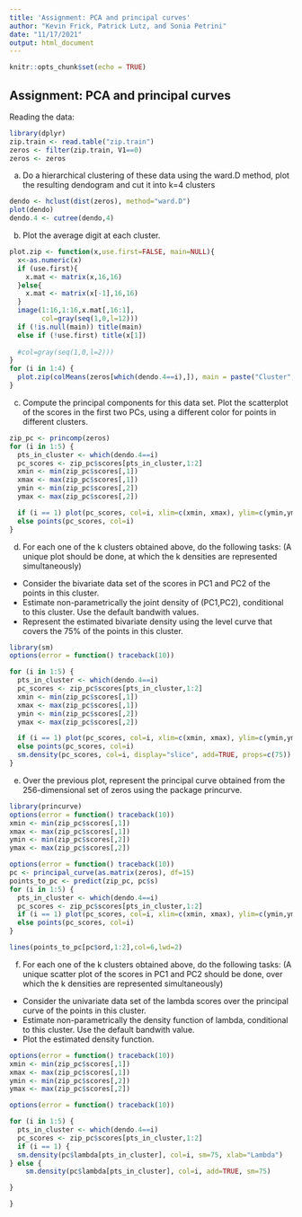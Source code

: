 ```yaml
---
title: 'Assignment: PCA and principal curves'
author: "Kevin Frick, Patrick Lutz, and Sonia Petrini"
date: "11/17/2021"
output: html_document
---
```


```r
knitr::opts_chunk$set(echo = TRUE)
```

## Assignment: PCA and principal curves

Reading the data:
```r
library(dplyr)
zip.train <- read.table("zip.train")
zeros <- filter(zip.train, V1==0)
zeros <- zeros
```

a. Do a hierarchical clustering of these data using the ward.D method, plot the resulting dendogram and cut it into k=4 clusters
```r
dendo <- hclust(dist(zeros), method="ward.D")
plot(dendo)
dendo.4 <- cutree(dendo,4)
```

b. Plot the average digit at each cluster.
```r
plot.zip <- function(x,use.first=FALSE, main=NULL){
  x<-as.numeric(x)
  if (use.first){
    x.mat <- matrix(x,16,16)
  }else{
    x.mat <- matrix(x[-1],16,16)
  }
  image(1:16,1:16,x.mat[,16:1],
        col=gray(seq(1,0,l=12)))
  if (!is.null(main)) title(main)
  else if (!use.first) title(x[1])
  
  #col=gray(seq(1,0,l=2)))
}
for (i in 1:4) {
  plot.zip(colMeans(zeros[which(dendo.4==i),]), main = paste("Cluster", i))
}

```

c. Compute the principal components for this data set. Plot the scatterplot of the scores in the first two PCs, using a different color for points in different clusters.
```r
zip_pc <- princomp(zeros)
for (i in 1:5) {
  pts_in_cluster <- which(dendo.4==i)
  pc_scores <- zip_pc$scores[pts_in_cluster,1:2]
  xmin <- min(zip_pc$scores[,1])
  xmax <- max(zip_pc$scores[,1])
  ymin <- min(zip_pc$scores[,2])
  ymax <- max(zip_pc$scores[,2])

  if (i == 1) plot(pc_scores, col=i, xlim=c(xmin, xmax), ylim=c(ymin,ymax))
  else points(pc_scores, col=i)
}
```

d. For each one of the k clusters obtained above, do the following tasks: (A unique plot should be done, at which the k densities are represented simultaneously)
 - Consider the bivariate data set of the scores in PC1 and PC2 of the points in this cluster. 
 - Estimate non-parametrically the joint density of (PC1,PC2), conditional to this cluster. Use the default bandwith values. 
 - Represent the estimated bivariate density using the level curve that covers the 75% of the points in this cluster.
```r
library(sm)
options(error = function() traceback(10))

for (i in 1:5) {
  pts_in_cluster <- which(dendo.4==i)
  pc_scores <- zip_pc$scores[pts_in_cluster,1:2]
  xmin <- min(zip_pc$scores[,1])
  xmax <- max(zip_pc$scores[,1])
  ymin <- min(zip_pc$scores[,2])
  ymax <- max(zip_pc$scores[,2])

  if (i == 1) plot(pc_scores, col=i, xlim=c(xmin, xmax), ylim=c(ymin,ymax))
  else points(pc_scores, col=i)
  sm.density(pc_scores, col=i, display="slice", add=TRUE, props=c(75))
}

```

e. Over the previous plot, represent the principal curve obtained from the 256-dimensional set of zeros using the package princurve.
```r
library(princurve)
options(error = function() traceback(10))
xmin <- min(zip_pc$scores[,1])
xmax <- max(zip_pc$scores[,1])
ymin <- min(zip_pc$scores[,2])
ymax <- max(zip_pc$scores[,2])

options(error = function() traceback(10))
pc <- principal_curve(as.matrix(zeros), df=15)
points_to_pc <- predict(zip_pc, pc$s)
for (i in 1:5) {
  pts_in_cluster <- which(dendo.4==i)
  pc_scores <- zip_pc$scores[pts_in_cluster,1:2]
  if (i == 1) plot(pc_scores, col=i, xlim=c(xmin, xmax), ylim=c(ymin,ymax))
  else points(pc_scores, col=i)
}

lines(points_to_pc[pc$ord,1:2],col=6,lwd=2)
```

f. For each one of the k clusters obtained above, do the following tasks: (A unique scatter plot of the scores in PC1 and PC2 should be done, over which the k densities are represented simultaneously) 
 - Consider the univariate data set of the lambda scores over the principal curve of the points in this cluster. 
 - Estimate non-parametrically the density function of lambda, conditional to this cluster. Use the default bandwith value. 
 - Plot the estimated density function. 
```r
options(error = function() traceback(10))
xmin <- min(zip_pc$scores[,1])
xmax <- max(zip_pc$scores[,1])
ymin <- min(zip_pc$scores[,2])
ymax <- max(zip_pc$scores[,2])

options(error = function() traceback(10))

for (i in 1:5) {
  pts_in_cluster <- which(dendo.4==i)
  pc_scores <- zip_pc$scores[pts_in_cluster,1:2]
  if (i == 1) {
  sm.density(pc$lambda[pts_in_cluster], col=i, sm=75, xlab="Lambda")
} else {
    sm.density(pc$lambda[pts_in_cluster], col=i, add=TRUE, sm=75)

}

}


```